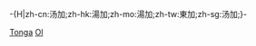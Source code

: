 -{H|zh-cn:汤加;zh-hk:湯加;zh-mo:湯加;zh-tw:東加;zh-sg:汤加;}-
[[Category:奧林匹克運動會代表團|Tonga]]
[[Category:東加體育|Ol]]